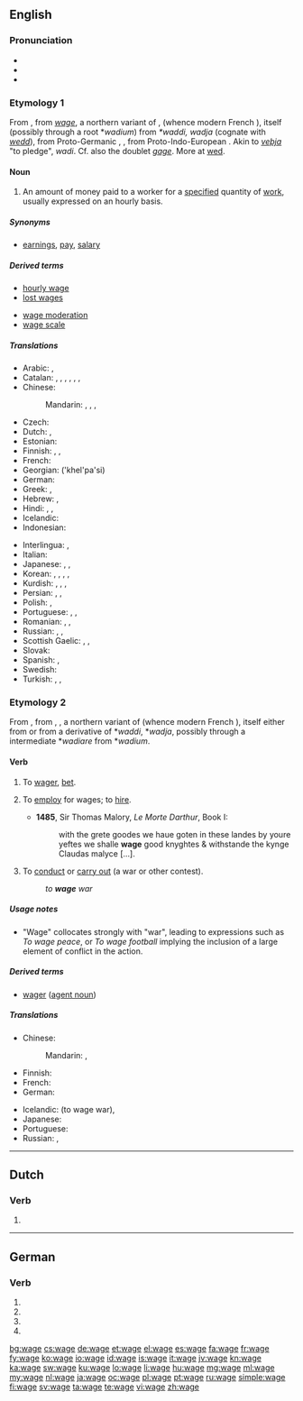 {{also|Wage}}
==English==
{{wikipedia}}
===Pronunciation===
* {{IPA|/weɪd͡ʒ/}}
* {{audio|en-us-wage.ogg|Audio (US)}}
* {{rhymes|eɪdʒ}}

===Etymology 1===
From {{etyl|xno}}, from {{etyl|ONF.}} ''[[wage]]'', a northern variant of {{etyl|fro}} {{term|gauge|lang=fro}}, {{term|guage|lang=fro}} (whence modern French {{term|gage|lang=fr}}), itself (possibly through a {{etyl|VL.}} root *''wadium'') from {{etyl|frk}} ''*waddi, wadja'' (cognate with {{etyl|ang|-}} ''[[wedd]]''), from Proto-Germanic {{recons|wadjō|lang=gem-pro}}, {{recons|wadi-||pledge|lang=gem-pro}}, from Proto-Indo-European {{recons|wadh-||to pledge, redeem a pledge|lang=ine-pro}}. Akin to {{etyl|non|-}} ''[[veþja]]'' "to pledge", {{etyl|got|-}} ''wadi''. Cf. also the doublet ''[[gage]]''. More at [[wed]].

====Noun====
{{en-noun}}

# An amount of money paid to a worker for a [[specify|specified]] quantity of [[work]], usually expressed on an hourly basis.

=====Synonyms=====
* [[earnings]], [[pay]], [[salary]]

=====Derived terms=====
{{rel-top|Terms derived from ''wage'' (noun)}}
* [[hourly wage]]
* [[lost wages]]
{{rel-mid}}
* [[wage moderation]]
* [[wage scale]]
{{rel-bottom}}

=====Translations=====
{{trans-top|money paid to a worker}}
* Arabic: {{t+|ar|أجر|m|tr='ájr}}, {{t-|ar|راتب|m|tr=raatib}}
* Catalan: {{t-|ca|salari|m}}, {{t+|ca|sou|m}}, {{t-|ca|paga|f}}, {{t-|ca|honorari|m}}, {{t-|ca|estipendi|m}}, {{t-|ca|remuneració|f}}, {{t-|ca|retribució|f}}
* Chinese:
*: Mandarin: {{t-|cmn|工資|sc=Hani}}, {{t-|cmn|工资|tr=gōngzī|sc=Hani}}, {{t|cmn|薪金|tr=xīnjīn|sc=Hani}}, {{t-|cmn|薪水|tr=xīnshui|sc=Hani}}
* Czech: {{t+|cs|mzda|f}}
* Dutch: {{t+|nl|loon|n}}, {{t+|nl|salaris|n}}
* Estonian: {{t+|et|palk}}
* Finnish: {{t+|fi|palkka}}, {{t+|fi|ansiotulo}}, {{t+|fi|liksa}}
* French: {{t+|fr|salaire|m}}
* Georgian: {{t-|ka|ხელფასი|sc=Geor}} ('khel'pa'si)
* German: {{t+|de|Lohn|m}}
* Greek: {{t+|el|μισθός|m|tr=misthós}}, {{qualifier|colloquial, daily wage}} {{t+|el|μεροκάματο|n|tr=merokámato}}
* Hebrew: {{t+|he|משכורת|f|tr=maskoret}}, {{t-|he|שכר|m|tr=sakhar}}
* Hindi: {{t-|hi|तनख़्वाह|tr=tanaḵẖvāha}}, {{t-|hi|वेतन|tr=vētana}}, {{t-|hi|मासिक वेतन|tr=māsika vētana}}
* Icelandic: {{t+|is|laun|n|p}}
* Indonesian: {{t+|id|gaji}}
{{trans-mid}}
* Interlingua: {{t+|ia|paga}}, {{t+|ia|salario}}
* Italian: {{t+|it|salario|m}}
* Japanese: {{t+|ja|給料|tr=きゅうりょう, kyūryō}}, {{t-|ja|サラリー|tr=sararī}}, {{t+|ja|賃金|tr=chingin|sc=Jpan}}
* Korean: {{t+|ko|임금|tr=imgeum|sc=Hang}}, {{t+|ko|급료|tr=geupryo|sc=Hang}}, {{t+|ko|봉급|tr=bonggeup|sc=Hang}}, {{t-|ko|삯|tr=sak(s)|sc=Kore}}, {{t-|ko|품삯|tr=pumsak|sc=Kore}}
* Kurdish: {{t+|ku|meaş|m}}, {{t+|ku|miz|m}}, {{t+|ku|muçe|m}}, {{t+|ku|destheq|f}}
* Persian: {{t+|fa|مزد|tr=mōzd|sc=fa-Arab}}, {{t-|fa|دست‌مزد|tr=dăst-mōzd|sc=fa-Arab}}, {{t+|fa|کارمزد|tr=kär-mōzd|sc=fa-Arab}}
* Polish: {{t+|pl|pensja|f}}, {{t+|pl|płaca|f}}
* Portuguese: {{t+|pt|salário|m}}, {{t+|pt|ordenado|m}}, {{t+|pt|remuneração|f}}
* Romanian: {{t-|ro|plată|f}}, {{t-|ro|salariu|n}}, {{t-|ro|leafă|f}}
* Russian: {{t+|ru|заработная плата|f|tr=zárabotnaja pláta}}, {{t+|ru|зарплата|f|tr=zarpláta}}, {{t+|ru|жалование|n|tr=žálovanije}}
* Scottish Gaelic: {{t-|gd|cosnadh|m}}, {{t-|gd|pàigh|m}}, {{t-|gd|tuarasdal|m}}
* Slovak: {{t-|sk|mzda|f}}
* Spanish: {{t-|es|salario|m}}, {{t+|es|sueldo|m}}
* Swedish: {{t+|sv|lön|c}}
* Turkish: {{t+|tr|ücret}}, {{t+|tr|gündelik}}, {{t|tr|yevmiye}}
{{trans-bottom}}

===Etymology 2===
From {{etyl|enm}} {{term|wagen||to pledge|lang=enm}}, from {{etyl|xno}}, {{etyl|ONF.}} {{term|wagier|lang=fro}}, a northern variant of {{etyl|fro}} {{term|guagier|lang=fro}} (whence modern French {{term|gager|lang=fr}}), itself either from {{term|guage|lang=fro}} or from a derivative of {{etyl|frk}} *''waddi'', *''wadja'', possibly through a {{etyl|VL.}} intermediate *''wadiare'' from *''wadium''.

====Verb====
{{en-verb|wag|ing}}

# {{transitive|obsolete}} To [[wager]], [[bet]].
# {{transitive|obsolete}} To [[employ]] for wages; to [[hire]].
#* '''1485''', Sir Thomas Malory, ''Le Morte Darthur'', Book I:
#*: with the grete goodes we haue goten in these landes by youre yeftes we shalle '''wage''' good knyghtes & withstande the kynge Claudas malyce [...].
# {{transitive}} To [[conduct]] or [[carry out]] (a war or other contest).
#: ''to '''wage''' war''

=====Usage notes=====
* "Wage" collocates strongly with "war", leading to expressions such as ''To wage peace'', or ''To wage football'' implying the inclusion of a large element of conflict in the action.

=====Derived terms=====
* [[wager#Etymology 2|wager]] ([[agent noun]])

=====Translations=====
{{trans-top|to conduct or carry out}}
* Chinese:
*: Mandarin: {{t|cmn|發動|sc=Hani}}, {{t|cmn|发动|tr=fādòng|sc=Hani}}
* Finnish: {{t+|fi|ryhtyä}}
* French: {{t+|fr|mener}}
* German: {{t+|de|führen}}
{{trans-mid}}
* Icelandic: {{t-|is|heyja stríð}} (to wage war), {{t-|is|heyja}}
* Japanese: {{t+|ja|行う|tr=おこなう, okonau}}
* Portuguese: {{t+|pt|conduzir}}
* Russian: {{t+|ru|вести|tr=vestí}} {{impf}}, {{t+|ru|проводить|tr=provodít'}} {{impf}}
{{trans-bottom}}

----

==Dutch==

===Verb===
{{head|nl}}

# {{nl-verb-form|n=sg|t=pres|m=subj|wagen}}

----

==German==

===Verb===
{{head|de}}

# {{de-verb form of|wagen|1|s|g}}
# {{de-verb form of|wagen|1|s|k1}}
# {{de-verb form of|wagen|3|s|k1}}
# {{de-verb form of|wagen|i|s}}

[[bg:wage]]
[[cs:wage]]
[[de:wage]]
[[et:wage]]
[[el:wage]]
[[es:wage]]
[[fa:wage]]
[[fr:wage]]
[[fy:wage]]
[[ko:wage]]
[[io:wage]]
[[id:wage]]
[[is:wage]]
[[it:wage]]
[[jv:wage]]
[[kn:wage]]
[[ka:wage]]
[[sw:wage]]
[[ku:wage]]
[[lo:wage]]
[[li:wage]]
[[hu:wage]]
[[mg:wage]]
[[ml:wage]]
[[my:wage]]
[[nl:wage]]
[[ja:wage]]
[[oc:wage]]
[[pl:wage]]
[[pt:wage]]
[[ru:wage]]
[[simple:wage]]
[[fi:wage]]
[[sv:wage]]
[[ta:wage]]
[[te:wage]]
[[vi:wage]]
[[zh:wage]]